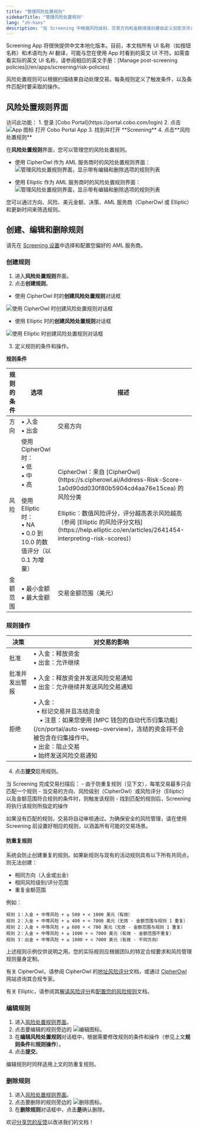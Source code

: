 ```yaml
---
title: "管理风险处置规则"
sidebarTitle: "管理风险处置规则"
lang: "zh-hans"
description: "在 Screening 中根据风险级别、交易方向和金额阈值创建自定义加密货币合规规则。实现 AML/CFT 规则自动执行。"
---
```


<Note>
Screening App 将很快提供中文本地化版本。目前，本文档所有 UI 名称（如按钮名称）和术语均为 AI 翻译，可能与您在使用 App 时看到的英文 UI 不符。如需查看实际的英文 UI 名称，请参阅相应的英文手册：[Manage post-screening policies](/en/apps/screening/risk-policies)
</Note>

风险处置规则可以根据扫描结果自动处理交易。每条规则定义了触发条件，以及条件匹配时要采取的操作。

## 风险处置规则界面

<Info>
访问此功能：
1. 登录 [Cobo Portal](https://portal.cobo.com/login)
2. 点击 <img src="/en/images/common/icon_apps.svg" className="icon" alt="App 图标"/> 打开 Cobo Portal App
3. 找到并打开 **Screening**
4. 点击**风险处置规则**
</Info>

在**风险处置规则**界面，您可以管理您的风险处置规则。

- 使用 CipherOwl 作为 AML 服务商时的风险处置规则界面：
  <img src="/en/images/portal-apps/screening/manage-post-screening-policies-cipherowl.png" className="screenshot_full_screen" alt="管理风险处置规则界面，显示带有编辑和删除选项的规则列表"/>

- 使用 Elliptic 作为 AML 服务商时的风险处置规则界面：
  <img src="/en/images/portal-apps/screening/manage-post-screening-policies-elliptic.png" className="screenshot_full_screen" alt="管理风险处置规则界面，显示带有编辑和删除选项的规则列表"/>

您可以通过方向、风险、美元金额、决策、AML 服务商（CipherOwl 或 Elliptic）和更新时间来筛选规则。

## 创建、编辑和删除规则

<Note>请先在 [Screening 设置](/cn/apps/screening/screening-settings)中选择和配置您偏好的 AML 服务商。</Note>

### 创建规则

1. 进入**风险处置规则**界面。
2. 点击**创建规则**。
  - 使用 CipherOwl 时的**创建风险处置规则**对话框
  <img src="/en/images/portal-apps/screening/creating-post-screening-policy-cipherowl.svg" className="screenshot_modal" alt="使用 CipherOwl 时创建风险处置规则对话框"/>

  - 使用 Elliptic 时的**创建风险处置规则**对话框
  <img src="/en/images/portal-apps/screening/creating-post-screening-policy-elliptic.png" className="screenshot_modal" alt="使用 Elliptic 时创建风险处置规则对话框"/>

3. 定义规则的条件和操作。

**规则条件**

<table class="table six-columns">
  <thead>
    <tr>
      <th>规则的条件</th>
      <th>选项</th>
      <th>描述</th>
    </tr>
  </thead>
  <tbody>
    <tr>
      <td>方向</td>
      <td>• 入金<br/>• 出金</td>
      <td>交易方向</td>
    </tr>
    <tr>
      <td>风险</td>
      <td>使用 CipherOwl 时：<br/>• 低<br/>• 中<br/>• 高<br/><br/>使用 Elliptic 时：<br/>• NA<br/>• 0.0 到 10.0 的数值评分（以 0.1 为增量）</td>
      <td>CipherOwl：来自 [CipherOwl](https://s.cipherowl.ai/Address-Risk-Score-1a0d90dd030f80b5904cd4aa76e15cea) 的风险分类<br/><br/>Elliptic：数值风险评分，评分越高表示风险越高（参阅 [Elliptic 的风险评分文档](https://help.elliptic.co/en/articles/2641454-interpreting-risk-scores)）</td>
    </tr>
    <tr>
      <td>金额范围</td>
      <td>• 最小金额<br/>• 最大金额</td>
      <td>交易金额范围（美元）</td>
    </tr>
  </tbody>
</table>

### 规则操作

<table class="table six-columns">
  <thead>
    <tr>
      <th>决策</th>
      <th>对交易的影响</th>
    </tr>
  </thead>
  <tbody>
    <tr>
      <td>批准</td>
      <td>• 入金：释放资金<br/>• 出金：允许继续</td>
    </tr>
    <tr>
      <td>批准并发出警报</td>
      <td>• 入金：释放资金并发送风险交易通知<br/>• 出金：允许继续并发送风险交易通知</td>
    </tr>
    <tr>
      <td>拒绝</td>
      <td>• 入金：<br/>&nbsp;&nbsp;• 标记交易并且冻结资金 <br/>&nbsp;&nbsp;&nbsp;&nbsp;• 注意：如果您使用 [MPC 钱包的自动代币归集功能](/cn/portal/auto-sweep-overview)，冻结的资金将不会被包含在归集操作中。<br/>• 出金：阻止交易<br/>• 始终发送风险交易通知</td>
    </tr>
  </tbody>
</table>

4. 点击**提交**启用规则。

<Note>
当 Screening 完成交易扫描后：
- 由于防重复规则（见下文），每笔交易最多只会匹配一个规则
- 当交易的方向、风险级别（CipherOwl）或风险评分（Elliptic）以及金额范围符合规则的条件时，则触发该规则
- 找到匹配的规则后，Screening 将执行该规则所指定的操作
</Note>

<Warning>如果没有匹配的规则，交易将自动审核通过。为确保安全的风险管理，请在使用 Screening 前设置好相应的规则，以涵盖所有可能的交易场景。</Warning>

#### 防重复规则
系统会防止创建重复的规则。如果新规则与现有的活动规则具有以下所有共同点，则无法创建：
- 相同方向（入金或出金）
- 相同风险级别/评分范围
- 重复金额范围

例如：
```
规则 1：入金 + 中等风险 + ≥ 500 + < 1000 美元（有效）
规则 2：入金 + 中等风险 + ≥ 400 + < 7000 美元（无效 - 金额范围与规则 1 重复）
规则 2：入金 + 中等风险 + ≥ 600 + < 700 美元（无效 - 金额范围与规则 1 重复）
规则 2：入金 + 中等风险 + ≥ 1000 + < 7000 美元（有效 - 金额范围不重复）
规则 3：出金 + 中等风险 + ≥ 1000 + < 7000 美元（有效 - 不同方向）
```

<Warning>
上述规则示例仅供说明之用。您的实际规则应根据团队的特定合规要求和风险管理规则量身定制。

有关 CipherOwl，请参阅 CipherOwl 的[地址风险评分](https://s.cipherowl.ai/Address-Risk-Score-1a0d90dd030f80b5904cd4aa76e15cea)文档，或通过 [CipherOwl](https://www.cipherowl.com/) 网站咨询其合规专家。

有关 Elliptic，请参阅其[解读风险评分](https://help.elliptic.co/en/articles/2641454-interpreting-risk-scores)和[配置您的风险规则](https://help.elliptic.co/en/articles/8216353-configuring-your-risk-rules)文档。
</Warning>

### 编辑规则

1. 进入[风险处置规则界面](#风险处置规则界面)。  
2. 点击要编辑的规则旁边的 <img src="/en/images/common/icon_edit.svg" className="icon" alt="编辑图标"/>。
3. 在**编辑风险处置规则**对话框中，根据需要修改规则的条件和操作（参见上文**规则条件**和**规则操作**）。
4. 点击**提交**。

<Info>编辑规则时同样适用上文的防重复规则。</Info>

### 删除规则

1. 进入[风险处置规则界面](#风险处置规则界面)。
2. 点击要删除的规则旁边的 <img src="/en/images/common/icon_delete.svg" className="icon" alt="删除图标"/>。
3. 在**删除规则**对话框中，点击**是**确认删除。

<Tip>欢迎[分享您的反馈](https://forms.zohopublic.com/cobo/form/DocumentFeedbackForm/formperma/QvLOhxJv1_JMsJ-1dleZ8Itb_7rzN-LtgvsDdxosoVI?referrername=manuals)以改进我们的文档！</Tip>
